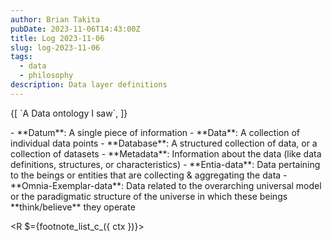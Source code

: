 ```yaml
---
author: Brian Takita
pubDate: 2023-11-06T14:43:00Z
title: Log 2023-11-06
slug: log-2023-11-06
tags:
  - data
  - philosophy
description: Data layer definitions
---
```


<p>
	{[
		`A Data ontology I saw`,
		<R $={
			footnote_c_({ ctx, id: 'clif-high-data' },
				atb_({ href: 'https://youtu.be/z78fcGbtZ94?si=JznGhvjrl0EvgBPj&t=639' },
					`SCI-FI WORLD LUNACY - EXPLORERS' GUIDE TO SCIFI WORLD`))
		}/>
	]}
</p>
- **Datum**: A single piece of information
- **Data**: A collection of individual data points
- **Database**: A structured collection of data, or a collection of datasets
- **Metadata**: Information about the data (like data definitions, structures, or characteristics)
- **Entia-data**: Data pertaining to the beings or entities that are collecting & aggregating the data
- **Omnia-Exemplar-data**: Data related to the overarching universal model or the paradigmatic structure of the
universe in which these beings **think/believe** they operate

<R $={footnote_list_c_({ ctx })}></R>
